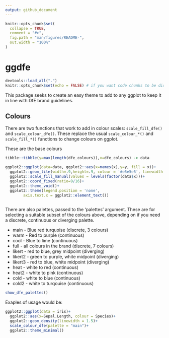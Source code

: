```yaml
---
output: github_document
---
```


<!-- README.md is generated from README.Rmd. Please edit that file -->

```r
knitr::opts_chunk$set(
  collapse = TRUE,
  comment = "#>",
  fig.path = "man/figures/README-",
  out.width = "100%"
)
```

# ggdfe


```r

devtools::load_all(".")
knitr::opts_chunk$set(echo = FALSE) # if you want code chunks to be displayed, best to do it in the chunk headers

```



This package seeks to create an easy theme to add to any ggplot to keep it in line with DfE brand guidelines.

## Colours

There are two functions that work to add in colour scales: `scale_fill_dfe()` and `scale_colour_dfe()`. These replace the usual `scale_colour_*()` and `scale_fill_*()` functions to change colours on ggplot. 

These are the base colours

```r

tibble::tibble(y=max(length(dfe_colours)),x=dfe_colours) -> data

ggplot2::ggplot(data=data, ggplot2::aes(x=names(x),y=y, fill = x))+
  ggplot2::geom_tile(width=.9,height=.9, colour = '#e5e5e5', linewidth = .5)+
  ggplot2::scale_fill_manual(values = levels(factor(data$x)))+
  ggplot2::coord_fixed(ratio=9/16)+
  ggplot2::theme_void()+
  ggplot2::theme(legend.position = 'none',
        axis.text.x = ggplot2::element_text())
  

```


There are also palettes, passed to the 'palettes' argument. These are for selecting a suitable subset of the colours above, depending on if you need a discrete, continuous or diverging palette.

- main - Blue red turquoise (discrete, 3 colours)
- warm - Red to purple (continuous)
- cool - Blue to lime (continuous)
- full - all colours in the brand (discrete, 7 colours)
- likert - red to blue, grey midpoint (diverging)
- likert2 - green to purple, white midpoint (diverging)
- likert3 -  red to blue, white midpoint (diverging)
- heat - white to red (continuous)
- heat2 - white to pink (continuous)
- cold - white to blue (continuous)
- cold2 - white to turqouise (continuous)

```r
show_dfe_palettes()

```

Exaples of usage would be:

```r
ggplot2::ggplot(data = iris)+
  ggplot2::aes(x=Sepal.Length, colour = Species)+
  ggplot2::geom_density(linewidth = 1.5)+
  scale_colour_dfe(palette = "main")+
  ggplot2::theme_minimal()


```




